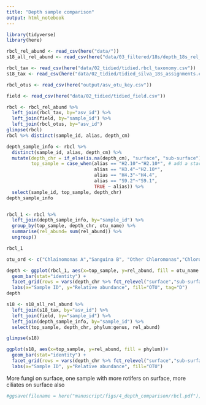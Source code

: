 ```yaml
---
title: "Depth sample comparison"
output: html_notebook
---
```


```r
library(tidyverse)
library(here)
```

```r
rbcl_rel_abund <- read_csv(here("data/"))
s18_all_rel_abund <- read_csv(here("data/03_filtered/18s/depth_18s_rel_abund.csv"))

rbcl_tax <- read_csv(here("data/02_tidied/tidied.rbcl_taxonomy.csv"))
s18_tax <- read_csv(here("data/02_tidied/tidied_silva_18s_assignments.csv"))

rbcl_otus <- read_csv(here("output/asv_otu_key.csv"))

field <- read_csv(here("data/02_tidied/tidied_field.csv"))
```

```r
rbcl <- rbcl_rel_abund %>% 
  left_join(rbcl_tax, by="asv_id") %>% 
  left_join(field, by="sample_id") %>% 
  left_join(rbcl_otus, by="asv_id")
glimpse(rbcl)
rbcl %>% distinct(sample_id, alias, depth_cm)

depth_sample_info <- rbcl %>% 
  distinct(sample_id, alias, depth_cm) %>% 
  mutate(depth_chr = if_else(is.na(depth_cm), "surface", "sub-surface"),
         top_sample = case_when(alias == "H2.10"~"H2.10*", # add a star, same site, but different date
                                alias == "H3.4"~"H2.10*",
                                alias == "H4.3"~"H4.4",
                                alias == "S9.2"~"S9.1",
                                TRUE ~ alias)) %>% 
  select(sample_id, top_sample, depth_chr)
depth_sample_info


rbcl_1 <- rbcl %>% 
  left_join(depth_sample_info, by="sample_id") %>% 
  group_by(top_sample, depth_chr, otu_name) %>% 
  summarise(rel_abund= sum(rel_abund)) %>% 
  ungroup()

rbcl_1
```

```r

otu_ord <- c("Chlainomonas A","Sanguina B", "Other Chloromonas","Chloromonas krienitzii","Chloromonas muramotoi C","Chloromonas D", "Algae E","Chloromonas F", "Trebouxiophyceae G")

depth <- ggplot(rbcl_1, aes(x=top_sample, y=rel_abund, fill = otu_name %>% fct_relevel(otu_ord)))+
  geom_bar(stat="identity") +
  facet_grid(rows = vars(depth_chr %>% fct_relevel("surface","sub-surface"))) +
  labs(x="Sample ID", y="Relative abundance", fill="OTU", tag="D")
depth
```

```r
s18 <- s18_all_rel_abund %>% 
  left_join(s18_tax, by="asv_id") %>% 
  left_join(field, by="sample_id") %>% 
  left_join(depth_sample_info, by="sample_id") %>% 
  select(top_sample, depth_chr, phylum:genus, rel_abund)

glimpse(s18)
```

```r
ggplot(s18, aes(x=top_sample, y=rel_abund, fill = phylum))+
  geom_bar(stat="identity") +
  facet_grid(rows = vars(depth_chr %>% fct_relevel("surface","sub-surface"))) +
  labs(x="Sample ID", y="Relative abundance", fill="OTU")
```
More fungi on surface, one sample with more rotifers on surface, more ciliates on surface also


```r
#ggsave(filename = here("manuscript/figs/4_depth_comparison/rbcl.pdf"), plot=depth)
```

